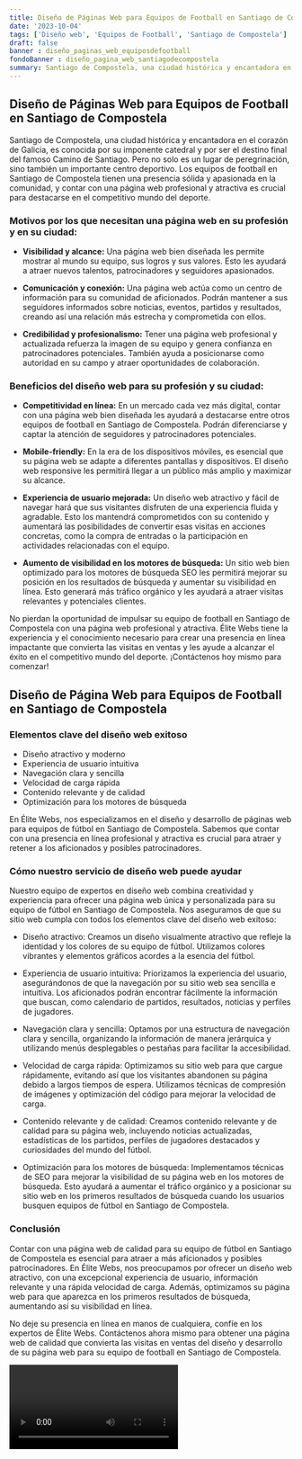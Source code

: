 ```yaml
---
title: Diseño de Páginas Web para Equipos de Football en Santiago de Compostela
date: '2023-10-04'
tags: ['Diseño web', 'Equipos de Football', 'Santiago de Compostela']
draft: false
banner : diseño_paginas_web_equiposdefootball
fondoBanner : diseño_pagina_web_santiagodecompostela
summary: Santiago de Compostela, una ciudad histórica y encantadora en el corazón de Galicia, es conocida por su imponente catedral y por ser el destino final del famoso Camino de Santiago. Pero no solo es un lugar de peregrinación, sino también un importante centro deportivo. Los equipos de football en Santiago de Compostela tienen una presencia sólida y apasionada en la comunidad, y contar con una página web profesional y atractiva es crucial para destacarse en el competitivo mundo del deporte.
---
```


## Diseño de Páginas Web para Equipos de Football en Santiago de Compostela

Santiago de Compostela, una ciudad histórica y encantadora en el corazón de Galicia, es conocida por su imponente catedral y por ser el destino final del famoso Camino de Santiago. Pero no solo es un lugar de peregrinación, sino también un importante centro deportivo. Los equipos de football en Santiago de Compostela tienen una presencia sólida y apasionada en la comunidad, y contar con una página web profesional y atractiva es crucial para destacarse en el competitivo mundo del deporte.

### Motivos por los que necesitan una página web en su profesión y en su ciudad:

- **Visibilidad y alcance:** Una página web bien diseñada les permite mostrar al mundo su equipo, sus logros y sus valores. Esto les ayudará a atraer nuevos talentos, patrocinadores y seguidores apasionados.

- **Comunicación y conexión:** Una página web actúa como un centro de información para su comunidad de aficionados. Podrán mantener a sus seguidores informados sobre noticias, eventos, partidos y resultados, creando así una relación más estrecha y comprometida con ellos.

- **Credibilidad y profesionalismo:** Tener una página web profesional y actualizada refuerza la imagen de su equipo y genera confianza en patrocinadores potenciales. También ayuda a posicionarse como autoridad en su campo y atraer oportunidades de colaboración.

### Beneficios del diseño web para su profesión y su ciudad:

- **Competitividad en línea:** En un mercado cada vez más digital, contar con una página web bien diseñada les ayudará a destacarse entre otros equipos de football en Santiago de Compostela. Podrán diferenciarse y captar la atención de seguidores y patrocinadores potenciales.

- **Mobile-friendly:** En la era de los dispositivos móviles, es esencial que su página web se adapte a diferentes pantallas y dispositivos. El diseño web responsive les permitirá llegar a un público más amplio y maximizar su alcance.

- **Experiencia de usuario mejorada:** Un diseño web atractivo y fácil de navegar hará que sus visitantes disfruten de una experiencia fluida y agradable. Esto los mantendrá comprometidos con su contenido y aumentará las posibilidades de convertir esas visitas en acciones concretas, como la compra de entradas o la participación en actividades relacionadas con el equipo.

- **Aumento de visibilidad en los motores de búsqueda:** Un sitio web bien optimizado para los motores de búsqueda SEO les permitirá mejorar su posición en los resultados de búsqueda y aumentar su visibilidad en línea. Esto generará más tráfico orgánico y les ayudará a atraer visitas relevantes y potenciales clientes.

No pierdan la oportunidad de impulsar su equipo de football en Santiago de Compostela con una página web profesional y atractiva. Élite Webs tiene la experiencia y el conocimiento necesario para crear una presencia en línea impactante que convierta las visitas en ventas y les ayude a alcanzar el éxito en el competitivo mundo del deporte. ¡Contáctenos hoy mismo para comenzar!

<GifSeo />

<Cta />

## Diseño de Página Web para Equipos de Football en Santiago de Compostela

### Elementos clave del diseño web exitoso

- Diseño atractivo y moderno
- Experiencia de usuario intuitiva
- Navegación clara y sencilla
- Velocidad de carga rápida
- Contenido relevante y de calidad
- Optimización para los motores de búsqueda

En Élite Webs, nos especializamos en el diseño y desarrollo de páginas web para equipos de fútbol en Santiago de Compostela. Sabemos que contar con una presencia en línea profesional y atractiva es crucial para atraer y retener a los aficionados y posibles patrocinadores.

### Cómo nuestro servicio de diseño web puede ayudar

Nuestro equipo de expertos en diseño web combina creatividad y experiencia para ofrecer una página web única y personalizada para su equipo de fútbol en Santiago de Compostela. Nos aseguramos de que su sitio web cumpla con todos los elementos clave del diseño web exitoso:

- Diseño atractivo: Creamos un diseño visualmente atractivo que refleje la identidad y los colores de su equipo de fútbol. Utilizamos colores vibrantes y elementos gráficos acordes a la esencia del fútbol.

- Experiencia de usuario intuitiva: Priorizamos la experiencia del usuario, asegurándonos de que la navegación por su sitio web sea sencilla e intuitiva. Los aficionados podrán encontrar fácilmente la información que buscan, como calendario de partidos, resultados, noticias y perfiles de jugadores.

- Navegación clara y sencilla: Optamos por una estructura de navegación clara y sencilla, organizando la información de manera jerárquica y utilizando menús desplegables o pestañas para facilitar la accesibilidad.

- Velocidad de carga rápida: Optimizamos su sitio web para que cargue rápidamente, evitando así que los visitantes abandonen su página debido a largos tiempos de espera. Utilizamos técnicas de compresión de imágenes y optimización del código para mejorar la velocidad de carga.

- Contenido relevante y de calidad: Creamos contenido relevante y de calidad para su página web, incluyendo noticias actualizadas, estadísticas de los partidos, perfiles de jugadores destacados y curiosidades del mundo del fútbol.

- Optimización para los motores de búsqueda: Implementamos técnicas de SEO para mejorar la visibilidad de su página web en los motores de búsqueda. Esto ayudará a aumentar el tráfico orgánico y a posicionar su sitio web en los primeros resultados de búsqueda cuando los usuarios busquen equipos de fútbol en Santiago de Compostela.

### Conclusión

Contar con una página web de calidad para su equipo de fútbol en Santiago de Compostela es esencial para atraer a más aficionados y posibles patrocinadores. En Élite Webs, nos preocupamos por ofrecer un diseño web atractivo, con una excepcional experiencia de usuario, información relevante y una rápida velocidad de carga. Además, optimizamos su página web para que aparezca en los primeros resultados de búsqueda, aumentando así su visibilidad en línea.

No deje su presencia en línea en manos de cualquiera, confíe en los expertos de Élite Webs. Contáctenos ahora mismo para obtener una página web de calidad que convierta las visitas en ventas del diseño y desarrollo de su página web para su equipo de football en Santiago de Compostela.

<Video />

<CtaBot job='Equipos de Football' city='Santiago de Compostela'/>

<Gmaps query='Santiago de Compostela+españa+maps' />